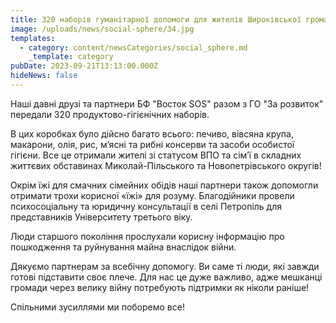 ```yaml
---
title: 320 наборів гуманітарної допомоги для жителів Широківської громади
image: /uploads/news/social-sphere/34.jpg
templates:
  - category: content/newsCategories/social_sphere.md
    _template: category
pubDate: 2023-09-21T13:13:00.000Z
hideNews: false
---
```


Наші давні друзі та партнери БФ "Восток SOS" разом з ГО "За розвиток" передали 320 продуктово-гігієнічних наборів. 

В цих коробках було дійсно багато всього: печиво, вівсяна крупа, макарони, олія, рис, м’ясні та рибні консерви та засоби особистої гігієни. Все це отримали жителі зі статусом ВПО та сім’ї в складних життєвих обставинах Миколай-Пільського та Новопетрівського округів! 

Окрім їжі для смачних сімейних обідів наші партнери також допомогли отримати трохи корисної «їжі» для розуму. Благодійники провели психосоціальну та юридичну консультації в селі Петропіль для представників Університету третього віку. 

Люди старшого покоління прослухали корисну інформацію про пошкодження та руйнування майна внаслідок війни. 

Дякуємо партнерам за всебічну допомогу. Ви саме ті люди, які завжди готові підставити своє плече. Для нас це дуже важливо, адже мешканці громади через велику війну потребують підтримки як ніколи раніше! 

Спільними зусиллями ми поборемо все!





